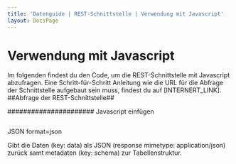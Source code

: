 ```yaml
---
title: 'Datenguide | REST-Schnittstelle | Verwendung mit Javascript'
layout: DocsPage
---
```


# Verwendung mit Javascript

Im folgenden findest du den Code, um die REST-Schnittstelle mit Javascript abzufragen. Eine Schritt-für-Schritt
Anleitung wie die URL für die Abfrage der Schnittstelle aufgebaut sein muss, findest du auf [INTERNERT_LINK].
##Abfrage der REST-Schnittstelle##

###################### Javascript einfügen

```
```
JSON
format=json

Gibt die Daten (key: data) als JSON (response mimetype: application/json) zurück samt metadaten (key: schema) 
zur Tabellenstruktur.

```
```
